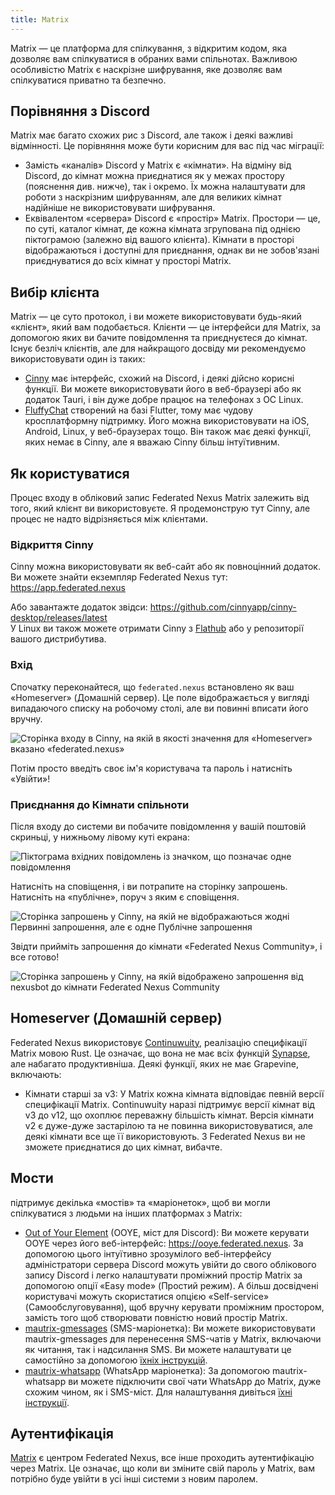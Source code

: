```yaml
---
title: Matrix
---
```


Matrix — це платформа для спілкування, з відкритим кодом, яка дозволяє вам спілкуватися в обраних вами спільнотах. Важливою особливістю Matrix є наскрізне шифрування, яке дозволяє вам спілкуватися приватно та безпечно.

## Порівняння з Discord

Matrix має багато схожих рис з Discord, але також і деякі важливі відмінності. Це порівняння може бути корисним для вас під час міграції:

- Замість «каналів» Discord у Matrix є «кімнати». На відміну від Discord, до кімнат можна приєднатися як у межах простору (пояснення див. нижче), так і окремо. Їх можна налаштувати для роботи з наскрізним шифруванням, але для великих кімнат надійніше не використовувати шифрування.
- Еквівалентом «сервера» Discord є «простір» Matrix. Простори — це, по суті, каталог кімнат, де кожна кімната згрупована під однією піктограмою (залежно від вашого клієнта). Кімнати в просторі відображаються і доступні для приєднання, однак ви не зобов'язані приєднуватися до всіх кімнат у просторі Matrix.

## Вибір клієнта

Matrix — це суто протокол, і ви можете використовувати будь-який «клієнт», який вам подобається. Клієнти — це інтерфейси для Matrix, за допомогою яких ви бачите повідомлення та приєднуєтеся до кімнат. Існує безліч клієнтів, але для найкращого досвіду ми рекомендуємо використовувати один із таких:

- [Cinny](https://cinny.in) має інтерфейс, схожий на Discord, і деякі дійсно корисні функції. Ви можете використовувати його в веб-браузері або як додаток Tauri, і він дуже добре працює на телефонах з ОС Linux.
- [FluffyChat](https://fluffychat.im) створений на базі Flutter, тому має чудову кросплатформну підтримку. Його можна використовувати на iOS, Android, Linux, у веб-браузерах тощо. Він також має деякі функції, яких немає в Cinny, але я вважаю Cinny більш інтуїтивним.

## Як користуватися

Процес входу в обліковий запис Federated Nexus Matrix залежить від того, який клієнт ви використовуєте. Я продемонструю тут Cinny, але процес не надто відрізняється між клієнтами.

### Відкриття Cinny

Cinny можна використовувати як веб-сайт або як повноцінний додаток.  
Ви можете знайти екземпляр Federated Nexus тут: https://app.federated.nexus

Або завантажте додаток звідси: https://github.com/cinnyapp/cinny-desktop/releases/latest  
У Linux ви також можете отримати Cinny з [Flathub](https://flathub.org/apps/in.cinny.Cinny) або у репозиторії вашого дистрибутива.

### Вхід

Спочатку переконайтеся, що `federated.nexus` встановлено як ваш «Homeserver» (Домашній сервер). Це поле відображається у вигляді випадаючого списку на робочому столі, але ви повинні вписати його вручну.

![Сторінка входу в Cinny, на якій в якості значення для «Homeserver» вказано «federated.nexus»](../../../../images/matrix/homeserver.png)

Потім просто введіть своє ім'я користувача та пароль і натисніть «Увійти»!

### Приєднання до Кімнати спільноти

Після входу до системи ви побачите повідомлення у вашій поштовій скриньці, у нижньому лівому куті екрана:

![Піктограма вхідних повідомлень із значком, що позначає одне повідомлення](../../../../images/matrix/badge.png)

Натисніть на сповіщення, і ви потрапите на сторінку запрошень. Натисніть на «публічне», поруч з яким є сповіщення.

![Сторінка запрошень у Cinny, на якій не відображаються жодні Первинні запрошення, але є одне Публічне запрошення](../../../../images/matrix/invite.png)

Звідти прийміть запрошення до кімнати «Federated Nexus Community», і все готово!

![Сторінка запрошень у Cinny, на якій відображено запрошення від nexusbot до кімнати Federated Nexus Community](../../../../images/matrix/accept.png)

## Homeserver (Домашній сервер)

Federated Nexus використовує [Continuwuity](https://continuwuity.org/), реалізацію специфікації Matrix мовою Rust. Це означає, що вона не має всіх функцій [Synapse](https://element-hq.github.io/synapse/latest/), але набагато продуктивніша. Деякі функції, яких не має Grapevine, включають:

- Кімнати старші за v3: У Matrix кожна кімната відповідає певній версії специфікації Matrix. Continuwuity наразі підтримує версії кімнат від v3 до v12, що охоплює переважну більшість кімнат. Версія кімнати v2 є дуже-дуже застарілою та не повинна використовуватися, але деякі кімнати все ще її використовують. З Federated Nexus ви не зможете приєднатися до цих кімнат, вибачте.

## Мости

підтримує декілька «мостів» та «маріонеток», щоб ви могли спілкуватися з людьми на інших платформах з Matrix:

- [Out of Your Element](https://gitdab.com/cadence/out-of-your-element) (OOYE, міст для Discord): Ви можете керувати OOYE через його веб-інтерфейс: https://ooye.federated.nexus. За допомогою цього інтуїтивно зрозумілого веб-інтерфейсу адміністратори сервера Discord можуть увійти до свого облікового запису Discord і легко налаштувати проміжний простір Matrix за допомогою опції «Easy mode» (Простий режим). А більш досвідчені користувачі можуть скористатися опцією «Self-service» (Самообслуговування), щоб вручну керувати проміжним простором, замість того щоб створювати повністю новий простір Matrix.
- [mautrix-gmessages](https://docs.mau.fi/bridges/go/gmessages/index.html) (SMS-маріонетка): Ви можете використовувати mautrix-gmessages для перенесення SMS-чатів у Matrix, включаючи як читання, так і надсилання SMS. Ви можете налаштувати це самостійно за допомогою [їхніх інструкцій](https://docs.mau.fi/bridges/go/gmessages/authentication.html).
- [mautrix-whatsapp](https://docs.mau.fi/bridges/go/whatsapp/index.html) (WhatsApp маріонетка): За допомогою mautrix-whatsapp ви можете підключити свої чати WhatsApp до Matrix, дуже схожим чином, як і SMS-міст. Для налаштування дивіться [їхні інструкції](https://docs.mau.fi/bridges/go/whatsapp/authentication.html).

## Аутентифікація

[Matrix](https://matrix.org) є центром Federated Nexus, все інше проходить аутентифікацію через Matrix. Це означає, що коли ви зміните свій пароль у Matrix, вам потрібно буде увійти в усі інші системи з новим паролем.
